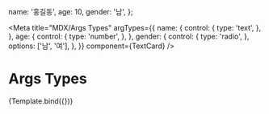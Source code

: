 
  name: '홍길동',
  age: 10,
  gender: '남',
};

<Meta
  title="MDX/Args Types"
  argTypes={{
    name: {
      control: {
        type: 'text',
      },
    },
    age: {
      control: {
        type: 'number',
      },
    },
    gender: {
      control: {
        type: 'radio',
      },
      options: ['남', '여'],
    },
  }}
  component={TextCard}
/>

# Args Types

<Canvas>
  <Story name="text card" args={args}>
    {Template.bind({})}
  </Story>
</Canvas>
